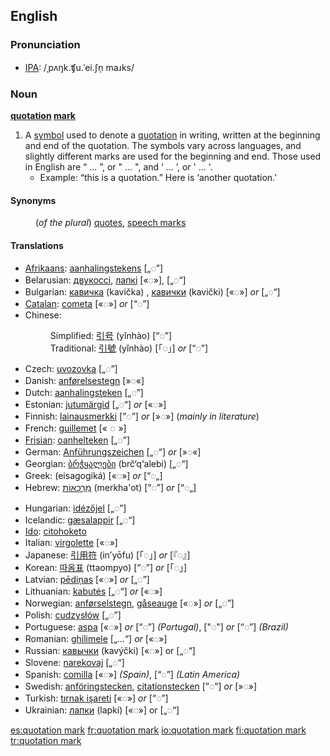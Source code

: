 {{Punctuation marks}}
==English==

===Pronunciation===
*[[IPA]]: /ˌpʌŋk.ʧu.ˈei.ʃn̩ maɹks/

===Noun===
'''[[quotation]] [[mark]]'''

# A [[symbol]] used to denote a [[quotation]] in writing, written at the beginning and end of the quotation. The symbols vary across languages, and slightly different marks are used for the beginning and end.  Those used in English are “ ... ”, or " ... ", and ‘ ... ’, or ' ... '.
#*Example: “this is a quotation.” Here is ‘another quotation.’

====Synonyms====
:(''of the plural'') [[quotes]], [[speech marks]]

====Translations====
{{trans-top|Note: ''The following languages use  “◌”-style quotation marks, unless otherwise indicated.''}}
*[[Afrikaans]]: [[aanhalingstekens]] [„◌”]
*Belarusian: [[двукоссі]], [[лапкі]] [«◌»], [„◌“]
*Bulgarian: [[кавичка]] (kavička) {{f}}, [[кавички]] (kavički) {{p}} [«◌»] ''or'' [„◌“]
*[[Catalan]]: [[cometa]] {{f}} [«◌»] ''or'' [“◌”]
*Chinese:
*:Simplified: [[引号]] (yǐnhào) [“◌”]
*:Traditional: [[引號]] (yǐnhào) [「◌」] ''or'' [“◌”]
*Czech: [[uvozovka]] {{f}} [„◌”]
*Danish: [[anførelsestegn]] {{n}} [»◌«]
*Dutch: [[aanhalingsteken]] {{n}} [„◌”]
*Estonian: [[jutumärgid]] [„◌“] ''or'' [«◌»]
*Finnish: [[lainausmerkki]] [”◌”] ''or'' [»◌»] (''mainly in literature'')
*French: [[guillemet]] {{m}} [« ◌ »]
*[[Frisian]]: [[oanhelteken]] {{n}} [„◌”]
*German: [[Anführungszeichen]] {{n}} [„◌“] ''or'' [»◌«]
*Georgian: [[ბრჭყალები]] (brč‘q‘alebi) [„◌“]
*Greek: {{t|el|εισαγωγικά|n|p}} (eisagogiká) [«◌»] ''or'' [“◌„]
*Hebrew: [[מרכאות|מֵרְכָאוֹת]] (merkha'ot) {{f|p}} [“◌”] ''or'' [“◌„]
{{trans-mid}}
*Hungarian: [[idézőjel]] [„◌”]
*Icelandic: [[gæsalappir]] [„◌“]
*[[Ido]]: [[citohoketo]]
*Italian: [[virgolette]] {{f|p}} [«◌»]
*Japanese: [[引用符]] (in’yōfu) [「◌」] ''or'' [『◌』]
*Korean: [[따옴표]] (ttaompyo) [“◌”] ''or'' [「◌」]
*Latvian: [[pēdiņas]] [«◌»] ''or'' [„◌”]
*Lithuanian: [[kabutės]] [„◌“] ''or'' [«◌»]
*Norwegian: [[anførselstegn]], [[gåseauge]] [«◌»] ''or'' [„◌”]
*Polish: [[cudzysłów]] {{m}} [„◌”]
*Portuguese: [[aspa]] {{f}} [«◌»] ''or'' [“◌”] ''(Portugal)'', ["◌"] ''or'' [“◌”] ''(Brazil)''
*Romanian: [[ghilimele]] {{f|p}} [„…“] ''or'' [«◌»]
*Russian: [[кавычки]] (kavýčki) {{f|p}} [«◌»] or [„◌“]
*Slovene: [[narekovaj]] {{m}} [„◌“]
*Spanish: [[comilla]] {{f}} [«◌»] ''(Spain)'', [“◌”] ''(Latin America)''
*Swedish: [[anföringstecken]], [[citationstecken]] {{p}} [”◌”] ''or'' [»◌»]
*Turkish: [[tırnak işareti]] [«◌»] ''or'' [“◌”]
*Ukrainian: [[лапки]] (lapkí) {{f|p}} [«◌»] or [„◌“]
{{trans-bottom}}

{{wikipedia}}

[[es:quotation mark]]
[[fr:quotation mark]]
[[io:quotation mark]]
[[fi:quotation mark]]
[[tr:quotation mark]]